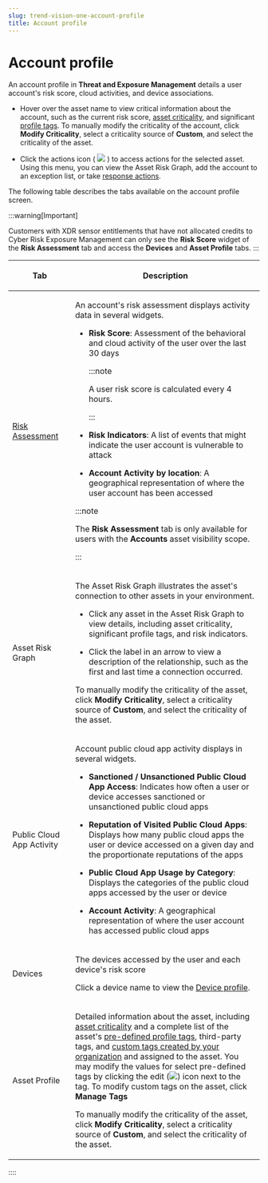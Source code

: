 ```yaml
---
slug: trend-vision-one-account-profile
title: Account profile
---
```

# Account profile

An account profile in **Threat and Exposure Management** details a user account's risk score, cloud activities, and device associations.

- Hover over the asset name to view critical information about the account, such as the current risk score, [asset criticality](asset-criticality.mdx), and significant [profile tags](asset-profile-tags.mdx). To manually modify the criticality of the account, click **Modify Criticality**, select a criticality source of **Custom**, and select the criticality of the asset.

- Click the actions icon ( ![](/images/options=ddb0b67f-0654-4aa5-8bc7-48ec554c5448.webp) ) to access actions for the selected asset. Using this menu, you can view the Asset Risk Graph, add the account to an exception list, or take [response actions](response-actions-cloudposture.mdx).

The following table describes the tabs available on the account profile screen.

:::warning[Important]

Customers with XDR sensor entitlements that have not allocated credits to Cyber Risk Exposure Management can only see the **Risk Score** widget of the **Risk Assessment** tab and access the **Devices** and **Asset Profile** tabs.
:::

<table>
<colgroup>
<col style="width: 25%" />
<col style="width: 75%" />
</colgroup>
<thead>
<tr>
<th><p>Tab</p></th>
<th><p>Description</p></th>
</tr>
</thead>
<tbody>
<tr>
<td><p><a href="trend-vision-one-risk-assessment">Risk Assessment</a></p></td>
<td><p>An account's risk assessment displays activity data in several widgets.</p>
<ul>
<li><p><strong>Risk Score</strong>: Assessment of the behavioral and cloud activity of the user over the last 30 days</p>


:::note

<p>A user risk score is calculated every 4 hours.</p>


:::

</li>
<li><p><strong>Risk Indicators</strong>: A list of events that might indicate the user account is vulnerable to attack</p></li>
<li><p><strong>Account Activity by location</strong>: A geographical representation of where the user account has been accessed</p></li>
</ul>


:::note

<p>The <strong>Risk Assessment</strong> tab is only available for users with the <strong>Accounts</strong> asset visibility scope.</p>


:::

</td>
</tr>
<tr>
<td><p>Asset Risk Graph</p></td>
<td><p>The Asset Risk Graph illustrates the asset's connection to other assets in your environment.</p>
<ul>
<li><p>Click any asset in the Asset Risk Graph to view details, including asset criticality, significant profile tags, and risk indicators.</p></li>
<li><p>Click the label in an arrow to view a description of the relationship, such as the first and last time a connection occurred.</p></li>
</ul>
<p>To manually modify the criticality of the asset, click <strong>Modify Criticality</strong>, select a criticality source of <strong>Custom</strong>, and select the criticality of the asset.</p></td>
</tr>
<tr>
<td><p>Public Cloud App Activity</p></td>
<td><p>Account public cloud app activity displays in several widgets.</p>
<ul>
<li><p><strong>Sanctioned / Unsanctioned Public Cloud App Access</strong>: Indicates how often a user or device accesses sanctioned or unsanctioned public cloud apps</p></li>
<li><p><strong>Reputation of Visited Public Cloud Apps</strong>: Displays how many public cloud apps the user or device accessed on a given day and the proportionate reputations of the apps</p></li>
<li><p><strong>Public Cloud App Usage by Category</strong>: Displays the categories of the public cloud apps accessed by the user or device</p></li>
<li><p><strong>Account Activity</strong>: A geographical representation of where the user account has accessed public cloud apps</p></li>
</ul></td>
</tr>
<tr>
<td><p>Devices</p></td>
<td><p>The devices accessed by the user and each device's risk score</p>
<p>Click a device name to view the <a href="trend-vision-one-device-profile">Device profile</a>.</p></td>
</tr>
<tr>
<td><p>Asset Profile</p></td>
<td><p>Detailed information about the asset, including <a href="trend-vision-one-asset-criticality">asset criticality</a> and a complete list of the asset's <a href="trend-vision-one-asset-profile-tags">pre-defined profile tags</a>, third-party tags, and <a href="trend-vision-one-custom-asset-tags">custom tags created by your organization</a> and assigned to the asset. You may modify the values for select pre-defined tags by clicking the edit (<img src="./images/edit_icon=GUID-1F1D1164-5310-4D6D-ACD0-6049C86960AF.webp" />) icon next to the tag. To modify custom tags on the asset, click <strong>Manage Tags</strong></p>
<p>To manually modify the criticality of the asset, click <strong>Modify Criticality</strong>, select a criticality source of <strong>Custom</strong>, and select the criticality of the asset.</p></td>
</tr>
</tbody>
</table>
::::
